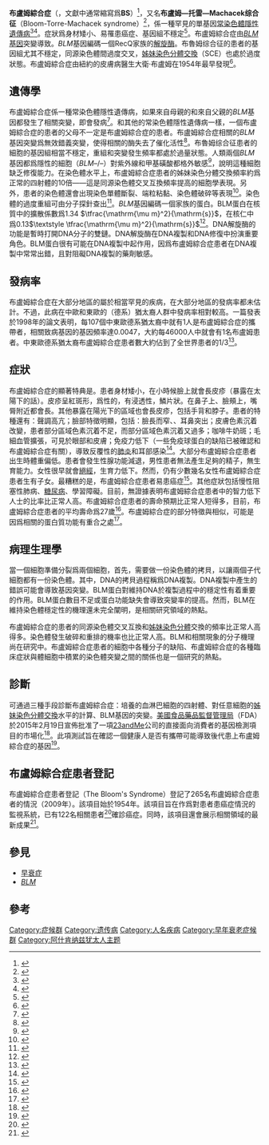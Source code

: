 {{NoteTA
|zh-cn:姐妹; zh-hk:姊妹; zh-tw:姊妹;
|zh-cn:单体 zh-hk:單體; zh-tw:分體;
}}
{{Infobox_Disease 
|  Name           = 布卢姆综合征<br />Bloom syndrome 
|  Image          = 4cgz.png
|  Caption        = 布盧姆綜合症患者的BLM解旋酶的晶體結構，與DNA形成複合物（PDB ID: 4CGZ）。
|  Synonyms       = 布盧姆—托雷—Machacek综合征<br>Bloom-Torre-Machacek syndrome
|  DiseasesDB     = 1505 
|  ICD10          = 
|  ICD9           = {{ICD9|757.39}} 
|  ICDO           = 
|  OMIM           = 210900 
|  MedlinePlus    = 
|  eMedicineSubj  = derm 
|  eMedicineTopic = 54 
|  MeshID         = D001816 
}}
'''布盧姆綜合症'''（{{lang-en|Bloom syndrome}}，文獻中通常縮寫爲'''BS'''）<ref>{{OMIM|210900|Bloom Syndrome; BLM}}</ref>，又名'''布盧姆—托雷—Machacek综合征'''（Bloom-Torre-Machacek syndrome）<ref name="Andrews">{{cite book |author1=James, William |author2=Berger, Timothy |author3=Elston, Dirk |title=Andrews' Diseases of the Skin: Clinical Dermatology |url=https://archive.org/details/andrewsdiseasess00mdwi_659 |publisher=Saunders |year=2005 |isbn=0-7216-2921-0 |page=[https://archive.org/details/andrewsdiseasess00mdwi_659/page/575 575] |edition=10th}}</ref>，係一種罕見的單基因[[常染色體隱性遺傳病|常染色體隱性遺傳病]]<ref>{{cite journal|pmid=10823897|year=2000|last1=Karow|first1=JK|last2=Constantinou|first2=A|last3=Li|first3=JL|last4=West|first4=SC|last5=Hickson|first5=ID|title=The Bloom's syndrome gene product promotes branch migration of holliday junctions|volume=97|issue=12|pages=6504–8|doi=10.1073/pnas.100448097|pmc=18638|journal=Proceedings of the National Academy of Sciences of the United States of America}}</ref><ref>{{cite journal |pmid=9482582 |year=1998 |author1=Straughen, Je |author2=Johnson, J |author3=Mclaren, D |author4=Proytcheva, M |author5=Ellis, N |author6=German, J |author7=Groden, J |title=A rapid method for detecting the predominant Ashkenazi Jewish mutation in the Bloom's syndrome gene |volume=11 |issue=2 |pages=175–8 |doi=10.1002/(SICI)1098-1004(1998)11:2<175::AID-HUMU11>3.0.CO;2-W |journal=Human Mutation}}</ref>。症狀爲身材矮小、易罹患癌症、基因組不穩定<ref>{{Cite journal|url = http://jcb.rupress.org/content/153/2/367.abstract|title = Regulation and Localization of the Bloom Syndrome Protein in Response to DNA Damage|last = Bischof|first = Oliver|date = 16 April 2001|journal = Journal of Cell Biology|pmid = |access-date = 17 April 2015|first2 = Sahn-Ho|last2 = Kim|last3 = Irving|first3 = John|last4 = Beresten|first4 = Sergey|last5 = Ellis|first5 = Nathan A.|last6 = Campisi|first6 = Judith|doi = 10.1083/jcb.153.2.367|volume = 153|pages = 367–380|archive-date = 2010-07-21|archive-url = https://web.archive.org/web/20100721034835/http://jcb.rupress.org/content/153/2/367.abstract|dead-url = no}}</ref>。布盧姆綜合症由[[布盧姆綜合症蛋白|''BLM''基因]]突變導致。''BLM''基因編碼一個RecQ家族的[[解旋酶|解旋酶]]。布魯姆综合征的患者的基因組尤其不穩定，同源染色體間過度交叉，[[姊妹染色分體交換|姊妹染色分體交換]]（SCE）也處於過度狀態。布盧姆綜合症由紐約的皮膚病醫生大衛·布盧姆在1954年最早發現<ref>{{cite journal |author=Bloom D |title=Congenital telangiectatic erythema resembling lupus erythematosus in dwarfs; probably a syndrome entity |journal=AMA American journal of diseases of children |volume=88 |issue=6 |pages=754–8 |year=1954 |pmid=13206391 |doi=10.1001/archpedi.1954.02050100756008}}</ref>。

==遺傳學==
布盧姆綜合症係一種常染色體隱性遺傳病，如果來自母親的和來自父親的''BLM''基因都發生了相關突變，即會發病<ref>{{cite journal |vauthors=Ellis NA, Groden J, Ye TZ, Straughen J, Ciocci S, Lennon DJ, Proytcheva M, Alhadeff B, German J | year = 1995 | title = The Bloom's syndrome gene product is homologous to RecQ helicases | url = | journal = Cell | volume = 83 | issue = | pages = 655–666 | doi=10.1016/0092-8674(95)90105-1 | pmid=7585968}}</ref>。和其他的常染色體隱性遺傳病一樣，一個布盧姆綜合症的患者的父母不一定是布盧姆綜合症的患者。布盧姆綜合症相關的''BLM''基因突變爲無效錯義突變，使得相關的酶失去了催化活性<ref>{{cite journal |vauthors=German J, Ciocci S, Ye TZ, Sanz MM, Ellis NA | year = 2007 | title = Syndrome-causing mutations at BLM in persons in the Bloom's Syndrome Registry | url = | journal = Hum Mutation | volume = 28 | issue = | pages = 743–753 | doi=10.1002/humu.20501 | pmid=17407155}}</ref>。布魯姆综合征患者的細胞的基因組相當不穩定，重組和突變發生頻率都處於過量狀態。人類兩個''BLM''基因都爲隱性的細胞（''BLM''–/–）對紫外線和甲基磺酸都格外敏感<ref name="pmid15509577">{{cite journal |vauthors=So S, Adachi N, Lieber MR, Koyama H |title=Genetic interactions between BLM and DNA ligase IV in human cells |journal=J. Biol. Chem. |volume=279 |issue=53 |pages=55433–42 |year=2004 |pmid=15509577 |doi=10.1074/jbc.M409827200 |url=}}</ref>，說明這種細胞缺乏修復能力。在染色體水平上，布盧姆綜合症患者的姊妹染色分體交換頻率約爲正常的四射體的10倍——這是同源染色體交叉互換頻率提高的細胞學表現。另外，患者的染色體還會出現染色單體斷裂、端粒粘黏、染色體破碎等表現<ref>{{cite journal | author = German J | date = Jan 1995 | title = Bloom's syndrome | url =https://archive.org/details/sim_dermatologic-clinics_1995-01_13_1/page/7| journal = Dermatol Clin. | volume = 13 | issue = 1| pages = 7–18 }}</ref>。染色體的過度重組可由分子探針查出<ref>{{cite journal |vauthors=Langlois RG, Bigbee WL, Jensen RH, German J | date = Jan 1989 | title = Evidence for increased in vivo mutation and somatic recombination in Bloom's syndrome | doi = 10.1073/pnas.86.2.670 | journal = Proc Natl Acad Sci U S A | volume = 86 | issue = 2| pages = 670–4 | pmid=2911598 | pmc=286535}}</ref>。''BLM''基因編碼一個{{Link-en|RecQ|RecQ}}家族的蛋白。BLM蛋白在核質中的擴散係數爲1.34 <math> \tfrac{\mathrm{\mu m}^2}{\mathrm{s}} </math>，在核仁中爲0.13<math> \textstyle \tfrac{\mathrm{\mu m}^2}{\mathrm{s}} </math><ref name="Bendtsen_2014">{{cite journal |author1=Kristian Moss Bendtsen |author2=Martin Borch Jensen |author3=Alfred May |author4=Lene Juel Rasmussen |author5=Ala Trusina |author6=Vilhelm A. Bohr |author7=Mogens H. Jensen | title = Dynamics of the DNA repair proteins WRN and BLM in the nucleoplasm and nucleoli | journal = European Biophysics Journal | year = 2014 | pmid = 25119658 | doi=10.1007/s00249-014-0981-x | volume=43 | pages=509–16}}</ref>。DNA解旋酶的功能是暫時打開DNA分子的雙鏈。DNA解旋酶在DNA複製和DNA修復中扮演重要角色。BLM蛋白很有可能在DNA複製中起作用，因爲布盧姆綜合症患者在DNA複製中常常出錯，且對阻礙DNA複製的藥劑敏感。

==發病率==
布盧姆綜合症在大部分地區的屬於相當罕見的疾病，在大部分地區的發病率都未估計。不過，此病在中歐和東歐的（德系）猶太裔人群中發病率相對較高。一篇發表於1998年的論文表明，每107個中東歐德系猶太裔中就有1人是布盧姆綜合症的攜帶者，相關致病基因的基因頻率達0.0047，大約每46000人中就會有1名布盧姆患者。中東歐德系猶太裔布盧姆綜合症患者數大約佔到了全世界患者的1/3<ref>{{cite journal |vauthors=Li L, Eng C, Desnick B, German J, Ellis NA | year = 1998 | title = Carrier frequency of the Bloom syndrome blmAsh mutation in the Ashkenazi Jewish population | url = | journal = Mol Genet Metab | volume = 64 | issue = | pages = 286–290 }}</ref>。

==症狀==
布盧姆綜合症的顯著特典是{{Link-en|基因組不穩定|Genome instability}}。患者身材矮小，在小時候臉上就會長皮疹（暴露在太陽下的話）。皮疹呈紅斑形，爲{{link-en|毛細血管擴張|telangiectasy}}性的，有浸透性，鱗片狀。在鼻子上、臉頰上，嘴脣附近都會長。其他暴露在陽光下的區域也會長皮疹，包括手背和脖子。患者的特種還有：聲調高亢；臉部特徵明顯，包括：臉長而窄、{{Link-en|小頜畸形|Micrognathism}}、耳鼻突出；皮膚色素沉着改變，患者部分區域色素沉着不足，而部分區域色素沉着又過多；咖啡牛奶斑；毛細血管擴張，可見於眼部和皮膚；免疫力低下（一些免疫球蛋白的缺陷已被確認和布盧姆綜合症有關），導致反覆性的[[肺炎|肺炎]]和耳部感染<ref>{{Cite journal|url = http://journals.lww.com/md-journal/Citation/1993/11000/Bloom_Syndrome__A_Mendelian_Prototype_of_Somatic.3.aspx|title = Bloom Syndrome: A Mendelian Prototype of Somatic Mutational Disease.|last = German|first = James M.D.|date = November 1993|journal = Medicine|doi = 10.1097/00005792-199311000-00003|pmid = |access-date = 17 April 2015|volume = 72|pages = 393–406|archive-date = 2018-07-24|archive-url = https://web.archive.org/web/20180724200324/https://journals.lww.com/md-journal/Citation/1993/11000/Bloom_Syndrome__A_Mendelian_Prototype_of_Somatic.3.aspx|dead-url = no}}</ref>。大部分布盧姆綜合症患者出生時體重偏低。患者會發生性腺功能減退，男性患者無法產生足夠的精子，無生育能力。女性很早就會[[絕經|絕經]]，生育力低下。然而，仍有少數幾名女性布盧姆綜合症患者生有子女。最糟糕的是，布盧姆綜合症患者易患癌症<ref>{{cite journal | author = German J | date = Jan 1997 | title = Bloom's syndrome. XX. The first 100 cancers | url = | journal = Cancer Genet Cytogenet | volume = 93 | issue = 1| pages = 100–6 | doi=10.1016/s0165-4608(96)00336-6}}</ref>。其他症狀包括慢性阻塞性肺病、[[糖尿病|糖尿病]]、學習障礙。目前，無證據表明布盧姆綜合症患者中的智力低下人士的比率比正常人高。布盧姆綜合症患者的壽命預期比正常人短得多，目前，布盧姆綜合症患者的平均壽命爲27歲<ref name="weill.cornell.edu">{{Cite web |url=http://weill.cornell.edu/bsr/ |title=存档副本 |access-date=2016-06-10 |archive-date=2018-05-09 |archive-url=https://web.archive.org/web/20180509104405/http://weill.cornell.edu/bsr/ |dead-url=no }}</ref>。布盧姆綜合症的部分特徵與{{Link-en|范可尼貧血|Fanconi anemia}}相似，可能是因爲相關的蛋白質功能有重合之處<ref name="pmid20064461">{{cite journal | vauthors = Deans AJ, West SC | title = FANCM connects the genome instability disorders Bloom's Syndrome and Fanconi Anemia | journal = Mol. Cell | volume = 36 | issue = 6 | pages = 943–53 | date = December 2009 | pmid = 20064461 | doi = 10.1016/j.molcel.2009.12.006 | url = http://www.sciencedirect.com/science/article/pii/S1097276509009101 | access-date = 2016-06-10 | archive-date = 2018-12-11 | archive-url = https://web.archive.org/web/20181211160219/https://www.sciencedirect.com/science/article/pii/S1097276509009101 | dead-url = no }}</ref>。

==病理生理學==
當一個細胞準備分裂爲兩個細胞，首先，需要做一份染色體的拷貝，以讓兩個子代細胞都有一份染色體。其中，DNA的拷貝過程稱爲DNA複製。DNA複製中產生的錯誤可能會導致基因突變。BLM蛋白對維持DNA於複製過程中的穩定性有着重要的作用。BLM蛋白數目不足或蛋白功能缺失會導致突變率的提高。然而，BLM在維持染色體穩定性的機理還未完全闡明，是相關研究領域的熱點。

布盧姆綜合症的患者的同源染色體交叉互換和[[姊妹染色分體|姊妹染色分體]]交換的頻率比正常人高得多。染色體發生破碎和重排的機率也比正常人高。BLM和相關現象的分子機理尚在研究中。布盧姆綜合症患者的細胞中各種分子的缺陷、布盧姆綜合症的各種臨床症狀與體細胞中積累的染色體突變之間的關係也是一個研究的熱點。
{{File2
|zh-cn=Autorecessive (zh-cn).svg 
|zh-tw=Autorecessive (zh-tw).svg
|thumb|right|布盧姆綜合症家族的系譜圖，以單基因常染色體隱性遺傳病的典型遺傳模式遺傳
}}
==診斷==
可通過三種手段診斷布盧姆綜合症：培養的血淋巴細胞的四射體、對任意細胞的[[姊妹染色分體交換|姊妹染色分體交換]]水平的計算、BLM基因的突變。[[美國食品藥品監督管理局|美國食品藥品監督管理局]]（FDA）於2015年2月19日宣佈批准了一項[[23andMe|23andMe]]公司的直接面向消費者的基因檢測項目的市場化<ref name="23andmefda">{{cite web |url=http://www.fda.gov/NewsEvents/Newsroom/PressAnnouncements/ucm435003.htm |title=FDA permits marketing of first direct-to-consumer genetic carrier test for Bloom syndrome |publisher=U.S. Food and Drug Administration |access-date=19 May 2015 |archive-date=2018-01-25 |archive-url=https://web.archive.org/web/20180125145222/https://www.fda.gov/NewsEvents/Newsroom/PressAnnouncements/ucm435003.htm |dead-url=no }}</ref>。此項測試旨在確認一個健康人是否有攜帶可能導致後代患上布盧姆綜合症的基因<ref name="Sanz">{{cite journal|last=Sanz|first=MM|author2=German, J|author3=Pagon, RA|author4=Adam, MP|author5=Bird, TD|author6=Dolan, CR|author7=Fong, CT|author8=Stephens, K|title=Bloom's Syndrome|year=1993|editor=GeneReviews|editor2=Pagon RA|editor3=Adam MP|editor4=Bird TD|location=Seattle|pmid=20301572|url=http://www.ncbi.nlm.nih.gov/books/NBK1398/|display-editors=etal|journal=|access-date=2016-06-10|archive-date=2020-11-09|archive-url=https://web.archive.org/web/20201109220224/http://www.ncbi.nlm.nih.gov/books/NBK1398/|dead-url=no}}</ref>。

==布盧姆綜合症患者登記==
布盧姆綜合症患者登記（The Bloom's Syndrome）登記了265名布盧姆綜合症患者的情況（2009年）。該項目始於1954年。該項目旨在作爲對患者患癌症情況的監視系統，已有122名相關患者<ref>{{Cite web|url = http://weill.cornell.edu/bsr/data_from_registry/|title = Data from the Bloom’s Syndrome Registry, 2009|date = 2009|accessdate = 17 April 2015|website = Weill Cornell Medical College|publisher = Weill Cornell Medical Center|archive-date = 2018-06-04|archive-url = https://web.archive.org/web/20180604020027/http://weill.cornell.edu/bsr/data_from_registry/|dead-url = no}}</ref>確診癌症。同時，該項目還會展示相關領域的最新成果<ref>{{Cite journal|url = http://onlinelibrary.wiley.com/doi/10.1111/j.1399-0004.1977.tb00919.x/abstract|title = Bloom's syndrome. V. Surveillance for cancer in affected families|last = German|first = James|date = 23 April 2008|journal = Clinical Genetics|doi = 10.1111/j.1399-0004.1977.tb00919.x|pmid = |access-date = 17 April 2015|last2 = Bloom|first2 = David|last3 = Passarge|first3 = Eberhard|volume = 12|pages = 162–168|archive-date = 2015-09-18|archive-url = https://web.archive.org/web/20150918222707/http://onlinelibrary.wiley.com/doi/10.1111/j.1399-0004.1977.tb00919.x/abstract|dead-url = no}}</ref>。

==參見==
*[[早衰症|早衰症]]
*[[布盧姆綜合症蛋白|''BLM'']]

==參考==
{{reflist|30em}}

[[Category:症候群|Category:症候群]]
[[Category:遗传病|Category:遗传病]]
[[Category:人名疾病|Category:人名疾病]]
[[Category:早年衰老症候群|Category:早年衰老症候群]]
[[Category:阿什肯纳兹犹太人主题|Category:阿什肯纳兹犹太人主题]]